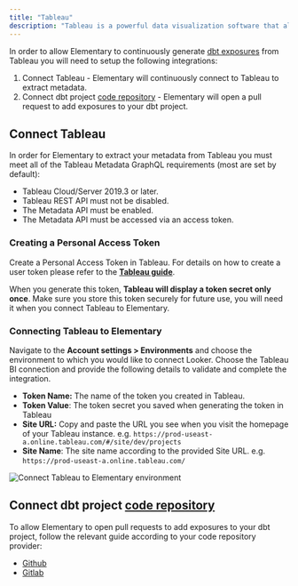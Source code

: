 ```yaml
---
title: "Tableau"
description: "Tableau is a powerful data visualization software that allows users to create interactive and insightful charts, graphs, and dashboards from various data sources"
---
```


In order to allow Elementary to continuously generate [dbt exposures](https://docs.getdbt.com/docs/build/exposures) from Tableau you will need to setup the following integrations:

1. Connect Tableau - Elementary will continuously connect to Tableau to extract metadata.
2. Connect dbt project [code repository](/cloud/integrations/code-repo/connect-code-repo) - Elementary will open a pull request to add exposures to your dbt project.

## Connect Tableau

In order for Elementary to extract your metadata from Tableau you must meet all of the Tableau Metadata GraphQL requirements (most are set by default):

- Tableau Cloud/Server 2019.3 or later.
- Tableau REST API must not be disabled.
- The Metadata API must be enabled.
- The Metadata API must be accessed via an access token.

### Creating a Personal Access Token

Create a Personal Access Token in Tableau. For details on how to create a user token please refer to the **[Tableau guide](https://help.tableau.com/current/pro/desktop/en-us/useracct.htm#create-a-personal-access-token)**.

When you generate this token, **Tableau will display a token secret only once**. 
Make sure you store this token securely for future use, you will need it when you connect Tableau to Elementary.


### Connecting Tableau to Elementary

Navigate to the **Account settings > Environments** and choose the environment to which you would like to connect Looker.
Choose the Tableau BI connection and provide the following details to validate and complete the integration.

- **Token Name:** The name of the token you created in Tableau.
- **Token Value**: The token secret you saved when generating the token in Tableau
- **Site URL:** Copy and paste the URL you see when you visit the homepage of your Tableau instance. e.g. `https://prod-useast-a.online.tableau.com/#/site/dev/projects`
- **Site Name**: The site name according to the provided Site URL. e.g. `https://prod-useast-a.online.tableau.com/`

<Frame caption="Connect Tableau to Elementary environment">
    <img
    src="https://res.cloudinary.com/diuctyblm/image/upload/v1690191024/tableau-form_aaxfta.png"
    alt="Connect Tableau to Elementary environment"
    />
</Frame>


## Connect dbt project [code repository](/cloud/integrations/code-repo/connect-code-repo)

To allow Elementary to open pull requests to add exposures to your dbt project, follow the relevant guide according to your code repository provider:

- [Github](/cloud/integrations/code-repo/connect-code-repo/github)
- [Gitlab](/cloud/integrations/code-repo/connect-code-repo/gitlab)